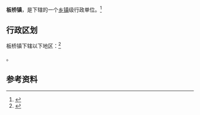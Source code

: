 {{中国乡级行政区|42/06/24/106/000}}

'''板桥镇'''，是{{PRC admin/fullname|42/06/24/106/000|3}}下辖的一个[[乡镇|乡镇]]级行政单位。<ref>{{PRC admin/ref sgc|{{PRC admin/parent|42/06/24/106/000}}}}</ref>

== 行政区划 ==

板桥镇下辖以下地区：<ref>{{PRC admin/ref sgc|42/06/24/106/000}}</ref>

{{PRC admin/children|42/06/24/106/000}}。

== 参考资料 ==

{{reflist}}

{{行政区划小作品}}
{{PRC admin/navcat|42/06/24/106/000}}